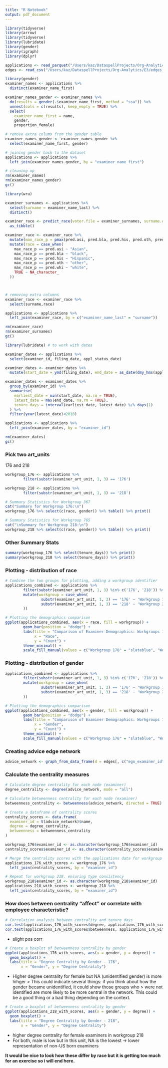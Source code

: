 ```yaml
---
title: "R Notebook"
output: pdf_document
---
```


```r
library(tidyverse)
library(arrow)
library(tidyverse)
library(lubridate)
library(gender)
library(igraph)
library(dplyr)
```


```r
applications <- read_parquet("/Users/kaz/DataspellProjects/Org-Analytics/E3/app_data_sample.parquet")
edges <- read_csv("/Users/kaz/DataspellProjects/Org-Analytics/E3/edges_sample.csv")
```

```r
library(gender)
examiner_names <- applications %>%
  distinct(examiner_name_first)

examiner_names_gender <- examiner_names %>%
  do(results = gender(.$examiner_name_first, method = "ssa")) %>%
  unnest(cols = c(results), keep_empty = TRUE) %>%
  select(
    examiner_name_first = name,
    gender,
    proportion_female)

# remove extra colums from the gender table
examiner_names_gender <- examiner_names_gender %>%
  select(examiner_name_first, gender)

# joining gender back to the dataset
applications <- applications %>%
  left_join(examiner_names_gender, by = "examiner_name_first")

# cleaning up
rm(examiner_names)
rm(examiner_names_gender)
gc()
```

```r

library(wru)

examiner_surnames <- applications %>%
  select(surname = examiner_name_last) %>%
  distinct()

examiner_race <- predict_race(voter.file = examiner_surnames, surname.only = T) %>%
  as_tibble()

examiner_race <- examiner_race %>%
  mutate(max_race_p = pmax(pred.asi, pred.bla, pred.his, pred.oth, pred.whi)) %>%
  mutate(race = case_when(
    max_race_p == pred.asi ~ "Asian",
    max_race_p == pred.bla ~ "black",
    max_race_p == pred.his ~ "Hispanic",
    max_race_p == pred.oth ~ "other",
    max_race_p == pred.whi ~ "white",
    TRUE ~ NA_character_
  ))



# removing extra columns
examiner_race <- examiner_race %>%
  select(surname,race)

applications <- applications %>%
  left_join(examiner_race, by = c("examiner_name_last" = "surname"))

rm(examiner_race)
rm(examiner_surnames)
gc()

```




```r
library(lubridate) # to work with dates

examiner_dates <- applications %>%
  select(examiner_id, filing_date, appl_status_date)

examiner_dates <- examiner_dates %>%
  mutate(start_date = ymd(filing_date), end_date = as_date(dmy_hms(appl_status_date)))

examiner_dates <- examiner_dates %>%
  group_by(examiner_id) %>%
  summarise(
    earliest_date = min(start_date, na.rm = TRUE),
    latest_date = max(end_date, na.rm = TRUE),
    tenure_days = interval(earliest_date, latest_date) %/% days(1)
  ) %>%
  filter(year(latest_date)<2018)

applications <- applications %>%
  left_join(examiner_dates, by = "examiner_id")

rm(examiner_dates)
gc()
```



### Pick two art_units
176 and 218
```r
workgroup_176 <- applications %>%
        filter(substr(examiner_art_unit, 1, 3) == '176')

workgroup_218 <- applications %>%
        filter(substr(examiner_art_unit, 1, 3) == '218')

# Summary Statistics for Workgroup 367
cat("Summary for Workgroup 176:\n")
workgroup_176 %>% select(c(race, gender)) %>% table() %>% print()

# Summary Statistics for Workgroup 765
cat("\nSummary for Workgroup 218:\n")
workgroup_218 %>% select(c(race, gender)) %>% table() %>% print()
```

### Other Summary Stats
```r
summary(workgroup_176 %>% select(tenure_days)) %>% print()
summary(workgroup_218 %>% select(tenure_days)) %>% print()
```

### Plotting - distribution of race
```r
# Combine the two groups for plotting, adding a workgroup identifier
applications_combined <- applications %>%
        filter(substr(examiner_art_unit, 1, 3) %in% c('176', '218')) %>%
        mutate(workgroup = case_when(
                substr(examiner_art_unit, 1, 3) == '176' ~ 'Workgroup 176',
                substr(examiner_art_unit, 1, 3) == '218' ~ 'Workgroup 218'
        ))

# Plotting the demographics comparison
ggplot(applications_combined, aes(x = race, fill = workgroup)) +
        geom_bar(position = "dodge") +
        labs(title = "Comparison of Examiner Demographics: Workgroups 176 vs 218",
             x = "Race",
             y = "Count") +
        theme_minimal() +
        scale_fill_manual(values = c("Workgroup 176" = "slateblue", "Workgroup 218" = "darkorange"))
```


### Plotting - distribution of gender
```r
applications_combined <- applications %>%
        filter(substr(examiner_art_unit, 1, 3) %in% c('176', '218')) %>%
        mutate(workgroup = case_when(
                substr(examiner_art_unit, 1, 3) == '176' ~ 'Workgroup 176',
                substr(examiner_art_unit, 1, 3) == '218' ~ 'Workgroup 218'
        ))

# Plotting the demographics comparison
ggplot(applications_combined, aes(x = gender, fill = workgroup)) +
        geom_bar(position = "dodge") +
        labs(title = "Comparison of Examiner Demographics: Workgroups 176 vs 218",
             x = "Gender",
             y = "Count") +
        theme_minimal() +
        scale_fill_manual(values = c("Workgroup 176" = "slateblue", "Workgroup 218" = "darkorange"))
```


### Creating advice edge network
```r
advice_network <- graph_from_data_frame(d = edges[, c("ego_examiner_id", "alter_examiner_id")], directed = TRUE)
```


### Calculate the centrality measures

```r
# Calculate degree centrality for each node (examiner)
degree_centrality <- degree(advice_network, mode = "all")

# Calculate betweenness centrality for each node (examiner)
betweenness_centrality <- betweenness(advice_network, directed = TRUE)

# Create a dataframe of centrality scores
centrality_scores <- data.frame(
  examiner_id = V(advice_network)$name,
  degree = degree_centrality,
  betweenness = betweenness_centrality
)

```

```r
workgroup_176$examiner_id <- as.character(workgroup_176$examiner_id)
centrality_scores$examiner_id <- as.character(centrality_scores$examiner_id)

# Merge the centrality scores with the applications data for workgroup 176
applications_176_with_scores <- workgroup_176 %>%
  left_join(centrality_scores, by = "examiner_id")

# Repeat for workgroup 218, ensuring type consistency
workgroup_218$examiner_id <- as.character(workgroup_218$examiner_id)
applications_218_with_scores <- workgroup_218 %>%
  left_join(centrality_scores, by = "examiner_id")
```

### How does between centrality "affect" or correlate with employee characteristic?
```r
# Correlation analysis between centrality and tenure_days
cor.test(applications_176_with_scores$degree, applications_176_with_scores$tenure_days, use = "complete.obs")
cor.test(applications_176_with_scores$betweenness, applications_176_with_scores$tenure_days, use = "complete.obs")
```

- slight pos corr

```r

# Create a boxplot of betweenness centrality by gender
ggplot(applications_176_with_scores, aes(x = gender, y = degree)) +
  geom_boxplot() +
  labs(title = "Degree Centrality by Gender - 176",
       x = "Gender", y = "Degree Centrality")
```

- Higher degree centrality for female but NA (unidentified gender) is more hihger
> This could indicate several things: if you think about how the gender became unidentified, it could show those groups who
> were not identified are more likely to be more central in the network. This could be a good thing or a bad thing depending on the context.

```r
# Create a boxplot of betweenness centrality by gender
ggplot(applications_218_with_scores, aes(x = gender, y = degree)) +
  geom_boxplot() +
  labs(title = "Degree Centrality by Gender - 218",
       x = "Gender", y = "Degree Centrality")
```

- higher degree centrality for female examiners in workgroup 218
- For both, male is low but in this unit, NA is the lowest
-> lower representation of non-US born examiners

**It would be nice to look how these differ by race but it is getting too much for an exercise so i will end here.**